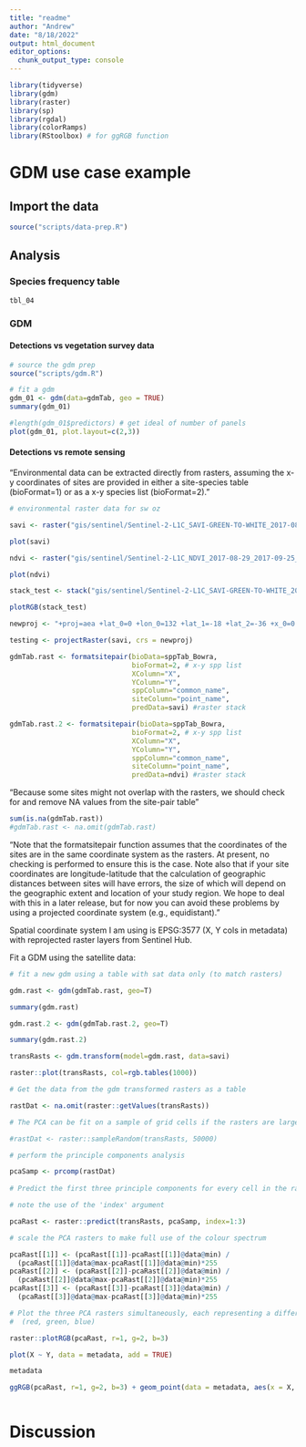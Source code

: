 ```yaml
---
title: "readme"
author: "Andrew"
date: "8/18/2022"
output: html_document
editor_options: 
  chunk_output_type: console
---
```


```r
library(tidyverse)
library(gdm)
library(raster)
library(sp)
library(rgdal)
library(colorRamps)
library(RStoolbox) # for ggRGB function
```

# GDM use case example

## Import the data

```r
source("scripts/data-prep.R")
```

## Analysis

### Species frequency table

```r
tbl_04
```

### GDM
#### Detections vs vegetation survey data
```r
# source the gdm prep
source("scripts/gdm.R")

# fit a gdm
gdm_01 <- gdm(data=gdmTab, geo = TRUE)
summary(gdm_01)
```

```r
#length(gdm_01$predictors) # get ideal of number of panels
plot(gdm_01, plot.layout=c(2,3))
```

#### Detections vs remote sensing

"Environmental data can be extracted directly from rasters, assuming the x-y coordinates of sites are provided in either a site-species table (bioFormat=1) or as a x-y species list (bioFormat=2)."

```r
# environmental raster data for sw oz

savi <- raster("gis/sentinel/Sentinel-2-L1C_SAVI-GREEN-TO-WHITE_2017-08-29_2017-09-25_16196615.25_-3250094.53_16209828.34_-3243358.02_EPSG_3577_0_mostRecent_logo.tif", band = 2)

plot(savi)

ndvi <- raster("gis/sentinel/Sentinel-2-L1C_NDVI_2017-08-29_2017-09-25_16195224.26_-3250521.17_16211366.77_-3242695.26_EPSG_3577_0_mostRecent_logo.tif",  band = 2)

plot(ndvi)

stack_test <- stack("gis/sentinel/Sentinel-2-L1C_SAVI-GREEN-TO-WHITE_2017-08-29_2017-09-25_16196615.25_-3250094.53_16209828.34_-3243358.02_EPSG_3577_0_mostRecent_logo.tif")

plotRGB(stack_test)

newproj <- "+proj=aea +lat_0=0 +lon_0=132 +lat_1=-18 +lat_2=-36 +x_0=0 +y_0=0 +ellps=GRS80 +towgs84=61.55,-10.87,-40.19,-39.4924,-32.7221,-32.8979,-9.99400000001316 +units=m +no_defs +type=crs"

testing <- projectRaster(savi, crs = newproj)

gdmTab.rast <- formatsitepair(bioData=sppTab_Bowra, 
                              bioFormat=2, # x-y spp list
                              XColumn="X", 
                              YColumn="Y", 
                              sppColumn="common_name",
                              siteColumn="point_name",
                              predData=savi) #raster stack

gdmTab.rast.2 <- formatsitepair(bioData=sppTab_Bowra, 
                              bioFormat=2, # x-y spp list
                              XColumn="X", 
                              YColumn="Y", 
                              sppColumn="common_name",
                              siteColumn="point_name",
                              predData=ndvi) #raster stack
```

"Because some sites might not overlap with the rasters, we should check for and remove NA values from the site-pair table"

```r
sum(is.na(gdmTab.rast))
#gdmTab.rast <- na.omit(gdmTab.rast)
```

"Note that the formatsitepair function assumes that the coordinates of the sites are in the same coordinate system as the rasters. At present, no checking is performed to ensure this is the case. Note also that if your site coordinates are longitude-latitude that the calculation of geographic distances between sites will have errors, the size of which will depend on the geographic extent and location of your study region. We hope to deal with this in a later release, but for now you can avoid these problems by using a projected coordinate system (e.g., equidistant)."

Spatial coordinate system I am using is EPSG:3577 (X, Y cols in metadata) with reprojected raster layers from Sentinel Hub.  

Fit a GDM using the satellite data: 

```r
# fit a new gdm using a table with sat data only (to match rasters)

gdm.rast <- gdm(gdmTab.rast, geo=T)

summary(gdm.rast)

gdm.rast.2 <- gdm(gdmTab.rast.2, geo=T)

summary(gdm.rast.2)

transRasts <- gdm.transform(model=gdm.rast, data=savi)

raster::plot(transRasts, col=rgb.tables(1000))
```


```r
# Get the data from the gdm transformed rasters as a table

rastDat <- na.omit(raster::getValues(transRasts))

# The PCA can be fit on a sample of grid cells if the rasters are large

#rastDat <- raster::sampleRandom(transRasts, 50000) 

# perform the principle components analysis

pcaSamp <- prcomp(rastDat)
 
# Predict the first three principle components for every cell in the rasters

# note the use of the 'index' argument

pcaRast <- raster::predict(transRasts, pcaSamp, index=1:3)

# scale the PCA rasters to make full use of the colour spectrum

pcaRast[[1]] <- (pcaRast[[1]]-pcaRast[[1]]@data@min) /
  (pcaRast[[1]]@data@max-pcaRast[[1]]@data@min)*255
pcaRast[[2]] <- (pcaRast[[2]]-pcaRast[[2]]@data@min) /
  (pcaRast[[2]]@data@max-pcaRast[[2]]@data@min)*255
pcaRast[[3]] <- (pcaRast[[3]]-pcaRast[[3]]@data@min) /
  (pcaRast[[3]]@data@max-pcaRast[[3]]@data@min)*255

# Plot the three PCA rasters simultaneously, each representing a different colour 
#  (red, green, blue)

raster::plotRGB(pcaRast, r=1, g=2, b=3)

plot(X ~ Y, data = metadata, add = TRUE)

metadata

ggRGB(pcaRast, r=1, g=2, b=3) + geom_point(data = metadata, aes(x = X, y = Y, color = treatment))

```


```r

```


# Discussion

